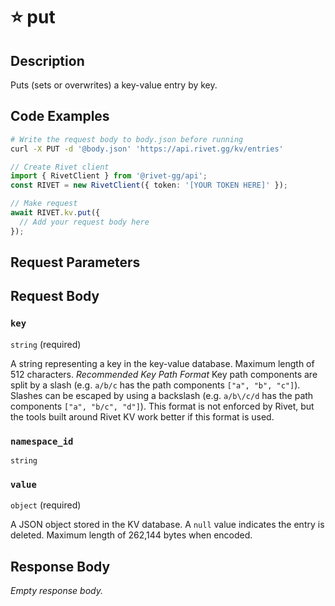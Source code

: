 
# ⭐️ put

<ExperimentalFeature />

## Description

Puts (sets or overwrites) a key-value entry by key.

## Code Examples

<CodeGroup title='Request' tag='PUT' label='https://api.rivet.gg/kv/entries'>

```bash {{ "title": "cURL" }}
# Write the request body to body.json before running
curl -X PUT -d '@body.json' 'https://api.rivet.gg/kv/entries'
```

```ts
// Create Rivet client
import { RivetClient } from '@rivet-gg/api';
const RIVET = new RivetClient({ token: '[YOUR TOKEN HERE]' });

// Make request
await RIVET.kv.put({
  // Add your request body here
});
```

</CodeGroup>

## Request Parameters

## Request Body

### `key`

`string` (required)

A string representing a key in the key-value database.
Maximum length of 512 characters.
_Recommended Key Path Format_
Key path components are split by a slash (e.g. `a/b/c` has the path components `["a", "b", "c"]`). Slashes can be escaped by using a backslash (e.g. `a/b\/c/d` has the path components `["a", "b/c", "d"]`).
This format is not enforced by Rivet, but the tools built around Rivet KV work better if this format is used.

### `namespace_id`

`string`

### `value`

`object` (required)

A JSON object stored in the KV database.
A `null` value indicates the entry is deleted.
Maximum length of 262,144 bytes when encoded.

## Response Body

_Empty response body._
